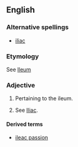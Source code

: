 ==English==

===Alternative spellings===
* [[iliac]]

===Etymology===
See [[Ileum]]

===Adjective===
{{en-adj|-}}

# {{anatomy}} Pertaining to the ileum.
# {{rare}} See [[Iliac]].

====Derived terms====
*[[ileac passion]]